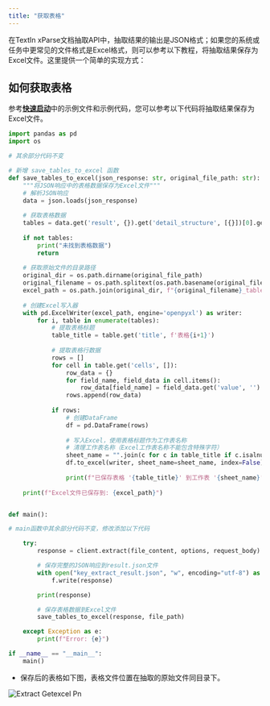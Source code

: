 ```yaml
---
title: "获取表格"
---
```


在TextIn xParse文档抽取API中，抽取结果的输出是JSON格式；如果您的系统或任务中更常见的文件格式是Excel格式，则可以参考以下教程，将抽取结果保存为Excel文件。这里提供一个简单的实现方式：

## 如何获取表格

参考[**快速启动**](/xparse/extract-quickstart)中的示例文件和示例代码，您可以参考以下代码将抽取结果保存为Excel文件。

```python
import pandas as pd
import os

# 其余部分代码不变

# 新增 save_tables_to_excel 函数
def save_tables_to_excel(json_response: str, original_file_path: str):
    """将JSON响应中的表格数据保存为Excel文件"""
    # 解析JSON响应
    data = json.loads(json_response)
    
    # 获取表格数据
    tables = data.get('result', {}).get('detail_structure', [{}])[0].get('tables_relationship', [])
    
    if not tables:
        print("未找到表格数据")
        return
    
    # 获取原始文件的目录路径
    original_dir = os.path.dirname(original_file_path)
    original_filename = os.path.splitext(os.path.basename(original_file_path))[0]
    excel_path = os.path.join(original_dir, f"{original_filename}_tables.xlsx")
    
    # 创建Excel写入器
    with pd.ExcelWriter(excel_path, engine='openpyxl') as writer:
        for i, table in enumerate(tables):
            # 提取表格标题
            table_title = table.get('title', f'表格{i+1}')
            
            # 提取表格行数据
            rows = []
            for cell in table.get('cells', []):
                row_data = {}
                for field_name, field_data in cell.items():
                    row_data[field_name] = field_data.get('value', '')
                rows.append(row_data)
            
            if rows:
                # 创建DataFrame
                df = pd.DataFrame(rows)
                
                # 写入Excel，使用表格标题作为工作表名称
                # 清理工作表名称（Excel工作表名称不能包含特殊字符）
                sheet_name = "".join(c for c in table_title if c.isalnum() or c in (' ', '-', '_'))[:31]
                df.to_excel(writer, sheet_name=sheet_name, index=False)
                
                print(f"已保存表格 '{table_title}' 到工作表 '{sheet_name}'")
    
    print(f"Excel文件已保存到: {excel_path}")


def main():

# main函数中其余部分代码不变，修改添加以下代码

    try:
        response = client.extract(file_content, options, request_body)

        # 保存完整的JSON响应到result.json文件
        with open("key_extract_result.json", "w", encoding="utf-8") as f:
            f.write(response)

        print(response)

        # 保存表格数据到Excel文件
        save_tables_to_excel(response, file_path)

    except Exception as e:
        print(f"Error: {e}")

if __name__ == "__main__":
    main()
```

- 保存后的表格如下图，表格文件位置在抽取的原始文件同目录下。

![Extract Getexcel Pn](/images/extract-getexcel.png)